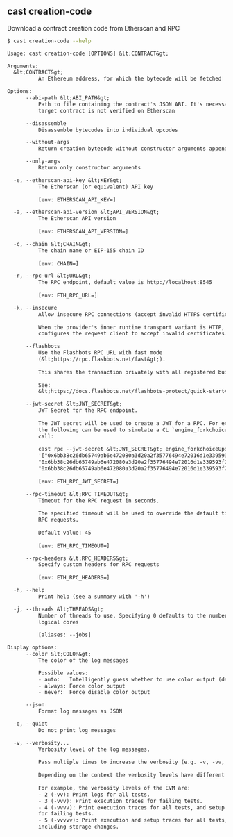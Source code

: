 ## cast creation-code

Download a contract creation code from Etherscan and RPC

```bash
$ cast creation-code --help
```

```txt
Usage: cast creation-code [OPTIONS] &lt;CONTRACT&gt;

Arguments:
  &lt;CONTRACT&gt;
          An Ethereum address, for which the bytecode will be fetched

Options:
      --abi-path &lt;ABI_PATH&gt;
          Path to file containing the contract's JSON ABI. It's necessary if the
          target contract is not verified on Etherscan

      --disassemble
          Disassemble bytecodes into individual opcodes

      --without-args
          Return creation bytecode without constructor arguments appended

      --only-args
          Return only constructor arguments

  -e, --etherscan-api-key &lt;KEY&gt;
          The Etherscan (or equivalent) API key
          
          [env: ETHERSCAN_API_KEY=]

  -a, --etherscan-api-version &lt;API_VERSION&gt;
          The Etherscan API version
          
          [env: ETHERSCAN_API_VERSION=]

  -c, --chain &lt;CHAIN&gt;
          The chain name or EIP-155 chain ID
          
          [env: CHAIN=]

  -r, --rpc-url &lt;URL&gt;
          The RPC endpoint, default value is http://localhost:8545
          
          [env: ETH_RPC_URL=]

  -k, --insecure
          Allow insecure RPC connections (accept invalid HTTPS certificates).
          
          When the provider's inner runtime transport variant is HTTP, this
          configures the reqwest client to accept invalid certificates.

      --flashbots
          Use the Flashbots RPC URL with fast mode
          (&lt;https://rpc.flashbots.net/fast&gt;).
          
          This shares the transaction privately with all registered builders.
          
          See:
          &lt;https://docs.flashbots.net/flashbots-protect/quick-start#faster-transactions&gt;

      --jwt-secret &lt;JWT_SECRET&gt;
          JWT Secret for the RPC endpoint.
          
          The JWT secret will be used to create a JWT for a RPC. For example,
          the following can be used to simulate a CL `engine_forkchoiceUpdated`
          call:
          
          cast rpc --jwt-secret &lt;JWT_SECRET&gt; engine_forkchoiceUpdatedV2
          '["0x6bb38c26db65749ab6e472080a3d20a2f35776494e72016d1e339593f21c59bc",
          "0x6bb38c26db65749ab6e472080a3d20a2f35776494e72016d1e339593f21c59bc",
          "0x6bb38c26db65749ab6e472080a3d20a2f35776494e72016d1e339593f21c59bc"]'
          
          [env: ETH_RPC_JWT_SECRET=]

      --rpc-timeout &lt;RPC_TIMEOUT&gt;
          Timeout for the RPC request in seconds.
          
          The specified timeout will be used to override the default timeout for
          RPC requests.
          
          Default value: 45
          
          [env: ETH_RPC_TIMEOUT=]

      --rpc-headers &lt;RPC_HEADERS&gt;
          Specify custom headers for RPC requests
          
          [env: ETH_RPC_HEADERS=]

  -h, --help
          Print help (see a summary with '-h')

  -j, --threads &lt;THREADS&gt;
          Number of threads to use. Specifying 0 defaults to the number of
          logical cores
          
          [aliases: --jobs]

Display options:
      --color &lt;COLOR&gt;
          The color of the log messages

          Possible values:
          - auto:   Intelligently guess whether to use color output (default)
          - always: Force color output
          - never:  Force disable color output

      --json
          Format log messages as JSON

  -q, --quiet
          Do not print log messages

  -v, --verbosity...
          Verbosity level of the log messages.
          
          Pass multiple times to increase the verbosity (e.g. -v, -vv, -vvv).
          
          Depending on the context the verbosity levels have different meanings.
          
          For example, the verbosity levels of the EVM are:
          - 2 (-vv): Print logs for all tests.
          - 3 (-vvv): Print execution traces for failing tests.
          - 4 (-vvvv): Print execution traces for all tests, and setup traces
          for failing tests.
          - 5 (-vvvvv): Print execution and setup traces for all tests,
          including storage changes.
```